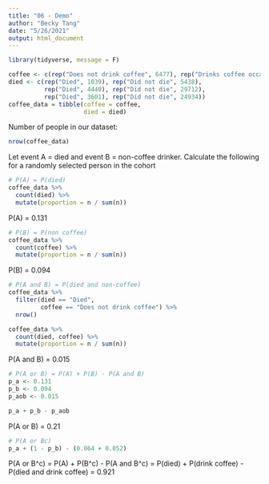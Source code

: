 ```yaml
---
title: "06 - Demo"
author: "Becky Tang"
date: "5/26/2021"
output: html_document
---
```


```r
library(tidyverse, message = F)
```

```r
coffee <- c(rep("Does not drink coffee", 6477), rep("Drinks coffee occasionally", 34152), rep("Drinks coffee regularly", 28535))
died <- c(rep("Died", 1039), rep("Did not die", 5438), 
          rep("Died", 4440), rep("Did not die", 29712),
          rep("Died", 3601), rep("Did not die", 24934))
coffee_data = tibble(coffee = coffee,
                     died = died)
```

Number of people in our dataset:

```r
nrow(coffee_data)
```


Let event A = died and event B = non-coffee drinker. Calculate the following for a randomly selected person in the cohort

```r
# P(A) = P(died)
coffee_data %>%
  count(died) %>%
  mutate(proportion = n / sum(n))

```
P(A) = 0.131

```r
# P(B) = P(non coffee)
coffee_data %>%
  count(coffee) %>%
  mutate(proportion = n / sum(n))

```

P(B) = 0.094

```r
# P(A and B) = P(died and non-coffee)
coffee_data %>%
  filter(died == "Died",
         coffee == "Does not drink coffee") %>%
  nrow()

coffee_data %>%
  count(died, coffee) %>%
  mutate(proportion = n / sum(n))
```

P(A and B) = 0.015

```r
# P(A or B) = P(A) + P(B) - P(A and B) 
p_a <- 0.131
p_b <- 0.094
p_aob <- 0.015

p_a + p_b - p_aob
```

P(A or B) = 0.21

```r
# P(A or Bc)
p_a + (1 - p_b) - (0.064 + 0.052)
```

P(A or B^c) = P(A) + P(B^c) - P(A and B^c)
            = P(died) + P(drink coffee) - P(died and drink coffee)
            = 0.921


